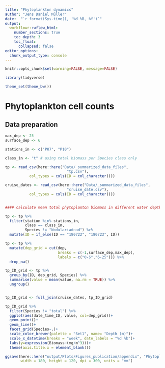 ```yaml
---
title: "Phytoplankton dynamics"
author: "Jens Daniel Müller"
date:  "`r format(Sys.time(), '%d %B, %Y')`"
output: 
  workflowr::wflow_html:
    number_sections: true
    toc_depth: 3
    toc_float:
      collapsed: false
editor_options:
  chunk_output_type: console
---
```



```r
knitr::opts_chunk$set(warning=FALSE, message=FALSE)
```

```r
library(tidyverse)
```

```r
theme_set(theme_bw())
```


# Phytoplankton cell counts

## Data preparation

```r

max_dep <- 25
surface_dep <- 6

stations_in <- c("P07", "P10")

class_in <- "t" # using total biomass per Species class only

```


```r

tp <- read_csv(here::here("Data/_summarized_data_files",
                            "tp.csv"),
           col_types = cols(ID = col_character()))

cruise_dates <- read_csv(here::here("Data/_summarized_data_files",
                            "cruise_date.csv"),
           col_types = cols(ID = col_character()))


#### calculate mean total phytoplanton biomass in different water depth intervals

tp <- tp %>% 
  filter(station %in% stations_in,
         class == class_in,
         Species != "Nodulariadead") %>% 
  mutate(ID = if_else(ID == "180722", "180723", ID))

tp <- tp %>% 
  mutate(dep_grid = cut(dep,
                        breaks = c(-1,surface_dep,max_dep),
                        labels = c("0-6","6-25"))) %>% 
  drop_na()

tp_ID_grid <- tp %>% 
  group_by(ID, dep_grid, Species) %>% 
  summarise(value = mean(value, na.rm = TRUE)) %>% 
  ungroup()


tp_ID_grid <- full_join(cruise_dates, tp_ID_grid)


```

```r

tp_ID_grid %>% 
  filter(Species != "total") %>% 
  ggplot(aes(date_time_ID, value, col=dep_grid))+
  geom_point()+
  geom_line()+
  facet_grid(Species~.)+
  scale_color_brewer(palette = "Set1", name= "Depth (m)")+
  scale_x_datetime(breaks = "week", date_labels = "%d %b")+
  labs(y=expression(Biomass~(mg/m^3)))+
  theme(axis.title.x = element_blank())

ggsave(here::here("output/Plots/Figures_publication/appendix", "Phytoplankton_mean_total_biomass.pdf"),
       width = 180, height = 120, dpi = 300, units = "mm")

```

